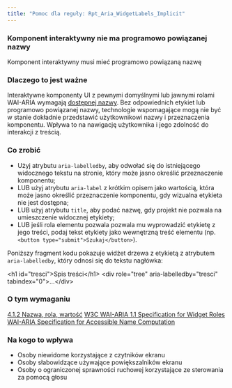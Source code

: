 ```yaml
---
title: "Pomoc dla reguły: Rpt_Aria_WidgetLabels_Implicit"
---
```


<div className="toolHelp">
<Row>
<Column colLg={16} colMd={8} colSm={4} className="toolHead">

### Komponent interaktywny nie ma programowo powiązanej nazwy

<div id="locLevel"></div>

Komponent interaktywny musi mieć programowo powiązaną nazwę

</Column>
</Row>
<Row>
<Column colLg={11} colMd={5} colSm={4} className="toolMain">

### Dlaczego to jest ważne
Interaktywne komponenty UI z pewnymi domyślnymi lub jawnymi rolami WAI-ARIA wymagają [dostępnej nazwy](https://www.w3.org/TR/accname-1.1/#dfn-accessible-name). Bez odpowiednich etykiet lub programowo powiązanej nazwy, technologie wspomagające mogą nie być w stanie dokładnie przedstawić użytkownikowi nazwy i przeznaczenia komponentu. Wpływa to na nawigację użytkownika i jego zdolność do interakcji z treścią.


<div id="locSnippet"></div>

### Co zrobić

* Użyj atrybutu `aria-labelledby`, aby odwołać się do istniejącego widocznego tekstu na stronie, który może jasno określić przeznaczenie komponentu;
* LUB użyj atrybutu `aria-label` z krótkim opisem jako wartością, która może jasno określić przeznaczenie komponentu, gdy wizualna etykieta nie jest dostępna;
* LUB użyj atrybutu `title`, aby podać nazwę, gdy projekt nie pozwala na umieszczenie widocznej etykiety;
* LUB jeśli rola elementu pozwala pozwala mu wyprowadzić etykietę z jego treści, podaj tekst etykiety jako wewnętrzną treść elementu (np. `<button type="submit">Szukaj</button>`).

Poniższy fragment kodu pokazuje widżet drzewa z etykietą z atrybutem `aria-labelledby`, który odnosi się do tekstu nagłówka:

<CodeSnippet type="multi" light={true}>&lt;h1 id="tresci"&gt;Spis treści&lt;/h1&gt;
&lt;div role="tree" aria-labelledby="tresci" tabindex="0"&gt;...&lt;/div&gt;</CodeSnippet>

</Column>
<Column colLg={5} colMd={3} colSm={4} className="toolLeft">

### O tym wymaganiu

[4.1.2 Nazwa, rola, wartość](http://www.ibm.com/able/guidelines/ci162/name_role_value.html)
[W3C WAI-ARIA 1.1 Specification for Widget Roles](https://www.w3.org/TR/wai-aria-1.1/#widget_roles)
[WAI-ARIA Specification for Accessible Name Computation](https://www.w3.org/TR/accname-1.1/#mapping_additional_nd_name)

### Na kogo to wpływa

* Osoby niewidome korzystające z czytników ekranu
* Osoby słabowidzące używające powiększalników ekranu
* Osoby o ograniczonej sprawności ruchowej korzystające ze sterowania za pomocą głosu

</Column>
</Row>
</div>

